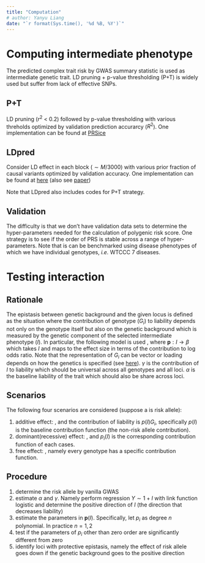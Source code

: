 ```yaml
---
title: "Computation"
# author: Yanyu Liang
date: "`r format(Sys.time(), '%d %B, %Y')`"
---
```


$$
\newcommand\logit{\text{logit}}  
$$

# Computing intermediate phenotype

The predicted complex trait risk by GWAS summary statistic is used as intermediate genetic trait. LD pruning + p-value thresholding (P+T) is widely used but suffer from lack of effective SNPs. 

## P+T

LD pruning ($r^2$ < 0.2) followed by p-value thresholding with various threholds optimized by validation prediction accurarcy ($R^2$). One implementation can be found at [PRSice](http://prsice.info/)

## LDpred 

Consider LD effect in each block ($\sim M / 3000$) with various prior fraction of causal variants optimized by validation accuracy. One implementation can be found at [here](https://github.com/bvilhjal/ldpred) (also see [paper](http://linkinghub.elsevier.com/retrieve/pii/S0002-9297(15)00365-1))

Note that LDpred also includes codes for P+T strategy.

## Validation

The difficulty is that we don't have validation data sets to determine the hyper-parameters needed for the calculation of polygenic risk score. One strategy is to see if the order of PRS is stable across a range of hyper-parameters. Note that is can be benchmarked using disease phenotypes of which we have individual genotypes, *i.e.* WTCCC 7 diseases.

# Testing interaction

## Rationale

The epistasis between genetic background and the given locus is defined as the situation where the contribution of genotype ($G_i$) to liability depends not only on the genotype itself but also on the genetic background which is measured by the genetic component of the selected intermediate phenotype ($I$). In particular, the following model is used
\begin{align*}
  \logit(\Pr(Y = 1|G_i, I, \alpha, \beta, \gamma)) &= \alpha + \mathbf{p}(I)^T \cdot G_i + \gamma I 
\end{align*}
, where $\mathbf{p}: I \rightarrow \beta$ which takes $I$ and maps to the effect size in terms of the contribution to log odds ratio. Note that the representation of $G_i$ can be vector or loading depends on how the genetics is specified (see [here](#scenarios)). $\gamma$ is the contribution of $I$ to liability which should be universal across all genotypes and all loci. $\alpha$ is the baseline liability of the trait which should also be share across loci.

## Scenarios {#scenarios}

The following four scenarios are considered (suppose a is risk allele):

1. additive effect: 
  \begin{align*}
    G_i &= \begin{cases}
      1 & \text{, if genotype is AA} \\
      2 & \text{, if genotype is Aa} \\
      3 & \text{, if genotype is aa} 
    \end{cases}
  \end{align*}
  , and the contribution of liability is $p(I) G_i$, specifically $p(I)$ is the baseline contribution function (the non-risk allele contribution).
2. dominant(recessive) effect: 
  \begin{align*}
    G_i &= \begin{cases}
      (1, 0)^T & \text{, if genotype is aa or Aa (aa)} \\
      (0, 1)^T & \text{, if genotype is AA (AA or Aa)}
    \end{cases}
  \end{align*}
  , and $p_i(I)$ is the corresponding contribution function of each cases.
3. free effect:
  \begin{align*}
    G_i &= \begin{cases}
      (1, 0, 0)^T & \text{, if genotype is aa} \\
      (0, 1, 0)^T & \text{, if genotype is Aa} \\
      (0, 0, 1)^T & \text{, if genotype is AA}
    \end{cases}
  \end{align*}
  , namely every genotype has a specific contribution function.

## Procedure

1. determine the risk allele by vanilla GWAS
2. estimate $\alpha$ and $\gamma$. Namely perform regression $Y \sim 1 + I$ with link function logistic and determine the positive direction of $I$ (the direction that decreases liability)
3. estimate the parameters in $\mathbf{p}(I)$. Specifically, let $p_i$ as degree $n$ polynomial. In practice $n = 1, 2$
4. test if the parameters of $p_i$ other than zero order are significantly different from zero
5. identify loci with protective epistasis, namely the effect of risk allele goes down if the genetic background goes to the positive direction